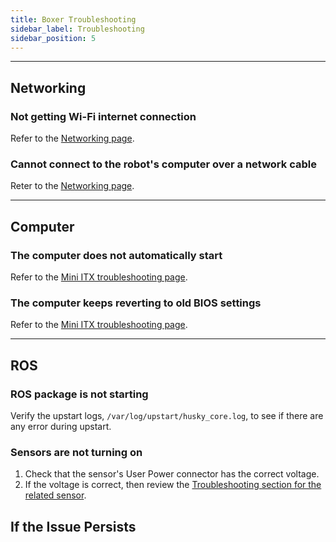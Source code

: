 ```yaml
---
title: Boxer Troubleshooting
sidebar_label: Troubleshooting
sidebar_position: 5
---
```



<ComponentIntroductionBoxer />

<ComponentSupportIntroduction />

---

## Networking

### Not getting Wi-Fi internet connection

Refer to the [Networking page](../../../ros/networking/networking.mdx).

### Cannot connect to the robot's computer over a network cable

Reter to the [Networking page](../../../ros/networking/networking.mdx).

---

## Computer

### The computer does not automatically start

Refer to the [Mini ITX troubleshooting page](../../accessories/computers/mini_itx.mdx).

### The computer keeps reverting to old BIOS settings

Refer to the [Mini ITX troubleshooting page](../../accessories/computers/mini_itx.mdx).

---

## ROS

### ROS package is not starting

Verify the upstart logs, `/var/log/upstart/husky_core.log`, to see if there are any error during upstart.

### Sensors are not turning on

1.  Check that the sensor's User Power connector has the correct voltage.
2.  If the voltage is correct, then review the [Troubleshooting section for the related sensor](../../accessories/sensors/sensors.mdx).

## If the Issue Persists

<Support />
